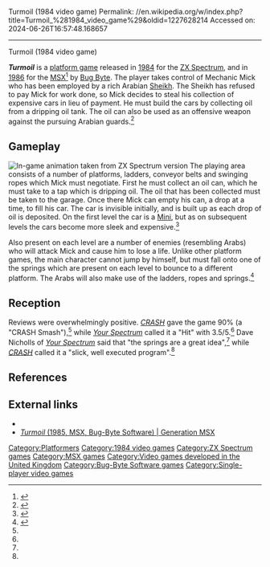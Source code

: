 Turmoil (1984 video game)
Permalink: //en.wikipedia.org/w/index.php?title=Turmoil_%281984_video_game%29&oldid=1227628214
Accessed on: 2024-06-26T16:57:48.168657



------
Turmoil (1984 video game)
{{Infobox video game
|title = Turmoil
|image = Turmoil ZX Spectrum Cover.jpg
|developer = David Turner
|publisher = [[Bug-Byte]]
|designer = 
|engine = 
|released = 1984
|genre = [[Platform game|Platform]]
|modes = [[Single-player]]
|platforms = [[ZX Spectrum]], [[MSX]]
}}

'''''Turmoil''''' is a [[platform game]] released in [[1984 in video gaming|1984]] for the [[ZX Spectrum]], and in [[1986 in video gaming|1986]] for the [[MSX]]<ref>{{Cite web|url=http://www.generation-msx.nl/msxdb/softwareinfo/2682|title=Turmoil (1985, MSX, Bug-Byte Software) &#124; Generation MSX}}</ref> by [[Bug Byte]]. The player takes control of Mechanic Mick who has been employed by a rich Arabian [[Sheikh]]. The Sheikh has refused to pay Mick for work done, so Mick decides to steal his collection of expensive cars in lieu of payment. He must build the cars by collecting oil from a dripping oil tank. The oil can also be used as an offensive weapon against the pursuing Arabian guards.<ref name="SP_Preview">{{Citation|last=Mortimer|first=June|title=Soft Spot: Turmoil|newspaper=[[Sinclair Programs]]|date=January 1985}}</ref>

== Gameplay ==
[[File:Turmoil (1984 video game) gameplay animation.gif|left|thumb|In-game animation taken from ZX Spectrum version]]
The playing area consists of a number of platforms, ladders, conveyor belts and swinging ropes which Mick must negotiate. First he must collect an oil can, which he must take to a tap which is dripping oil. The oil that has been collected must be taken to the garage. Once there Mick can empty his can, a drop at a time, to fill his car. The car is invisible initially, and is built up as each drop of oil is deposited. On the first level the car is a [[Mini]], but as on subsequent levels the cars become more sleek and expensive.<ref name="CRASH_Review">{{Citation|title=Turmoil Review|newspaper=[[CRASH (magazine)|CRASH]]|date=December 1984}}</ref>

Also present on each level are a number of enemies (resembling Arabs) who will attack Mick and cause him to lose a life. Unlike other platform games, the main character cannot jump by himself, but must fall onto one of the springs which are present on each level to bounce to a different platform. The Arabs will also make use of the ladders, ropes and springs.<ref name="YS_Review">{{Citation|last=Nicholls|first=Dave|last2=Willis|first2=Roger|title=Turmoil Review|newspaper=[[Your Spectrum]]|date=February 1985}}</ref>

==Reception==
{{Video game reviews
| award1Pub = Crash
| award1 = Smash!<ref>Game review, Crash issue 11, December 1984, page 98</ref>
}}
Reviews were overwhelmingly positive. ''[[CRASH (magazine)|CRASH]]'' gave the game 90% (a "CRASH Smash"),<ref name="CRASH_Review" /> while ''[[Your Spectrum]]'' called it a "Hit" with 3.5/5.<ref name="YS_Review" /> Dave Nicholls of ''[[Your Spectrum]]'' said that "the springs are a great idea",<ref name="YS_Review" /> while ''[[CRASH (magazine)|CRASH]]'' called it a "slick, well executed program".<ref name="CRASH_Review" />

== References ==
{{reflist}}

== External links ==
* {{WoS game|id=0005471|name=Turmoil}}
* [http://www.generation-msx.nl/msxdb/softwareinfo/2682 ''Turmoil'' (1985, MSX, Bug-Byte Software) | Generation MSX]

[[Category:Platformers]]
[[Category:1984 video games]]
[[Category:ZX Spectrum games]]
[[Category:MSX games]]
[[Category:Video games developed in the United Kingdom]]
[[Category:Bug-Byte Software games]]
[[Category:Single-player video games]]